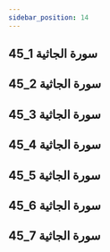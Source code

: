 ```yaml
---
sidebar_position: 14
---
```


## 45_1 سورة الجاثية
<YouTube youTubeId='6Bi6-uzIBhU' />

## 45_2 سورة الجاثية
<YouTube youTubeId='x4YT6nxhWO4' />

## 45_3 سورة الجاثية
<YouTube youTubeId='Homr7TN_lJ4' />

## 45_4 سورة الجاثية
<YouTube youTubeId='2a1X3uHe8LI' />

## 45_5 سورة الجاثية
<YouTube youTubeId='fcPZRcUNSjc' />

## 45_6 سورة الجاثية
<YouTube youTubeId='oYNbn8qe2sI' />

## 45_7 سورة الجاثية
<YouTube youTubeId='DVSCdXf_dY0' />
